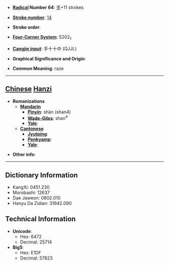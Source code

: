 * '''[[Wiktionary:Chinese radical index| Radical]] Number 64''': [[Wiktionary:Chinese radical index 手|手]]+11 strokes

* '''[[Wiktionary:Chinese total strokes index|Stroke number]]''': [[Wiktionary:Chinese total strokes index 14|14]]

* '''Stroke order''': 

* '''[[Wiktionary:Chinese four corner index|Four-Corner System]]''': 5202<sub>1</sub>

* '''[[Wiktionary:Chinese Cangjie index|Cangjie input]]''': 手十十中 (QJJL)

* '''Graphical Significance and Origin''': 

* '''Common Meaning''': raze

----

== [[Chinese]] [[Hanzi]] ==

* '''Romanizations'''
** '''[[Mandarin]]'''
*** '''[[Pinyin]]''': shàn (shan4)
*** '''[[Wade-Giles]]''': shan<sup>4</sup>
*** '''[[Yale]]''': 
** '''[[Cantonese]]'''
*** '''[[Jyutping]]''':
*** '''[[Penkyamp]]''': 
*** '''[[Yale]]''': 

* '''Other info''': 

----

== Dictionary Information ==

* KangXi: 0451.230
* Morobashi: 12637
* Dae Jaweon: 0802.010
* Hanyu Da Zidian: 31942.090

== Technical Information ==

* '''Unicode''':
** Hex: 6472
** Decimal: 25714
* '''Big5''':
** Hex: E1DF
** Decimal: 57823